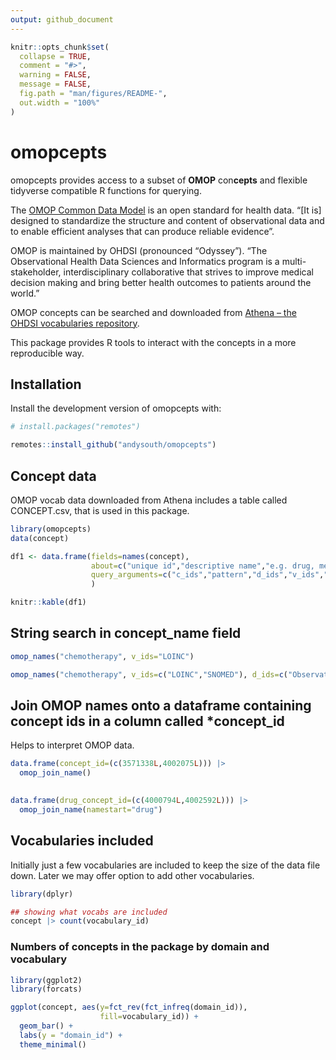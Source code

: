 ```yaml
---
output: github_document
---
```


<!-- README.md is generated from README.Rmd. Please edit that file -->
<!-- use devtools::build_readme() -->

```r
knitr::opts_chunk$set(
  collapse = TRUE,
  comment = "#>",
  warning = FALSE,
  message = FALSE,
  fig.path = "man/figures/README-",
  out.width = "100%"
)
```

# omopcepts

<!-- badges: start -->
<!-- badges: end -->

omopcepts provides access to a subset of **OMOP** con**cepts** and flexible tidyverse compatible R functions for querying.    

The [OMOP Common Data Model](https://ohdsi.github.io/CommonDataModel/) is an open standard for health data. "[It is] designed to standardize the structure and content of observational data and to enable efficient analyses that can produce reliable evidence".    
    
OMOP is maintained by OHDSI (pronounced "Odyssey"). "The Observational Health Data Sciences and Informatics  program is a multi-stakeholder, interdisciplinary collaborative that strives to improve medical decision making and bring better health outcomes to patients around the world."    
    
OMOP concepts can be searched and downloaded from [Athena – the  OHDSI vocabularies repository](https://athena.ohdsi.org).    
    
This package provides R tools to interact with the concepts in a more reproducible way.

## Installation

Install the development version of omopcepts with:

``` r
# install.packages("remotes")

remotes::install_github("andysouth/omopcepts")

```

## Concept data

OMOP vocab data downloaded from Athena includes a table called CONCEPT.csv, that is used in this package.

```r

library(omopcepts)
data(concept)

df1 <- data.frame(fields=names(concept),
                  about=c("unique id","descriptive name","e.g. drug, measurement","e.g. LOINC, SNOMED","e.g. Clinical Observation, Organism","standard or not","source code"),
                  query_arguments=c("c_ids","pattern","d_ids","v_ids","cc_ids","standard","")
                  )

knitr::kable(df1)
```

## String search in concept_name field

```r

omop_names("chemotherapy", v_ids="LOINC")

omop_names("chemotherapy", v_ids=c("LOINC","SNOMED"), d_ids=c("Observation","Procedure"))

```

## Join OMOP names onto a dataframe containing concept ids in a column called *concept_id

Helps to interpret OMOP data.

```r


data.frame(concept_id=(c(3571338L,4002075L))) |> 
  omop_join_name()
 

data.frame(drug_concept_id=(c(4000794L,4002592L))) |> 
  omop_join_name(namestart="drug")


```


## Vocabularies included

Initially just a few vocabularies are included to keep the size of the data file down. Later we may offer option to add other vocabularies.

```r

library(dplyr)

## showing what vocabs are included
concept |> count(vocabulary_id)

```

### Numbers of concepts in the package by domain and vocabulary

```r
library(ggplot2)
library(forcats)

ggplot(concept, aes(y=fct_rev(fct_infreq(domain_id)), 
                    fill=vocabulary_id)) +
  geom_bar() +
  labs(y = "domain_id") +
  theme_minimal()
```

